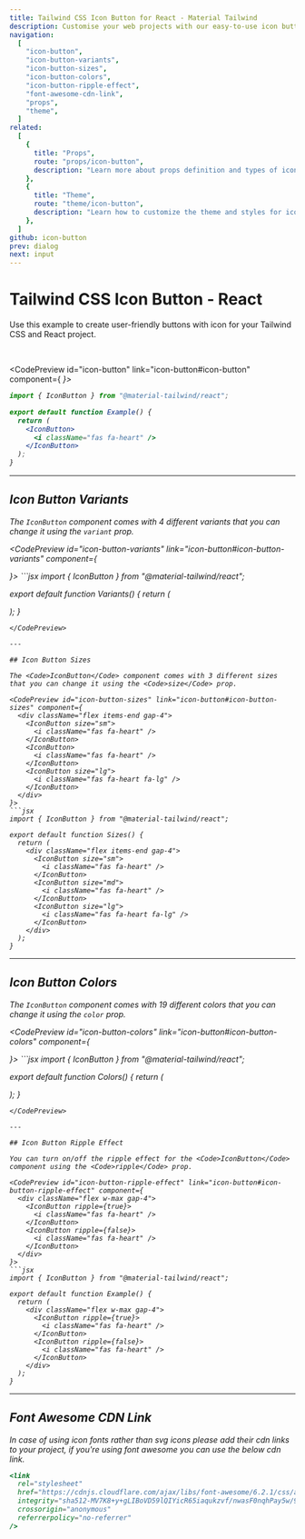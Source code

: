 ```yaml
---
title: Tailwind CSS Icon Button for React - Material Tailwind
description: Customise your web projects with our easy-to-use icon button component for Tailwind CSS and React using Material Design guidelines.
navigation:
  [
    "icon-button",
    "icon-button-variants",
    "icon-button-sizes",
    "icon-button-colors",
    "icon-button-ripple-effect",
    "font-awesome-cdn-link",
    "props",
    "theme",
  ]
related:
  [
    {
      title: "Props",
      route: "props/icon-button",
      description: "Learn more about props definition and types of icon button component.",
    },
    {
      title: "Theme",
      route: "theme/icon-button",
      description: "Learn how to customize the theme and styles for icon button component.",
    },
  ]
github: icon-button
prev: dialog
next: input
---
```


# Tailwind CSS Icon Button - React

Use this example to create user-friendly buttons with icon for your Tailwind CSS and React project.

<br />

<CodePreview id="icon-button" link="icon-button#icon-button" component={
  <IconButton>
    <i className="fas fa-heart" />
  </IconButton>
}>
```jsx
import { IconButton } from "@material-tailwind/react";

export default function Example() {
  return (
    <IconButton>
      <i className="fas fa-heart" />
    </IconButton>
  );
}
```
</CodePreview>

---

## Icon Button Variants

The <Code>IconButton</Code> component comes with 4 different variants that you can change it using the <Code>variant</Code> prop.

<CodePreview id="icon-button-variants" link="icon-button#icon-button-variants" component={
  <div className="flex gap-4">
    <IconButton>
      <i className="fas fa-heart" />
    </IconButton>
    <IconButton variant="gradient">
      <i className="fas fa-heart" />
    </IconButton>
    <IconButton variant="outlined">
      <i className="fas fa-heart" />
    </IconButton>
    <IconButton variant="text">
      <i className="fas fa-heart" />
    </IconButton>
  </div>
}>
```jsx
import { IconButton } from "@material-tailwind/react";

export default function Variants() {
  return (
    <div className="flex gap-4">
      <IconButton>
        <i className="fas fa-heart" />
      </IconButton>
      <IconButton variant="gradient">
        <i className="fas fa-heart" />
      </IconButton>
      <IconButton variant="outlined">
        <i className="fas fa-heart" />
      </IconButton>
      <IconButton variant="text">
        <i className="fas fa-heart" />
      </IconButton>
    </div>
  );
}
```
</CodePreview>

---

## Icon Button Sizes

The <Code>IconButton</Code> component comes with 3 different sizes that you can change it using the <Code>size</Code> prop.

<CodePreview id="icon-button-sizes" link="icon-button#icon-button-sizes" component={
  <div className="flex items-end gap-4">
    <IconButton size="sm">
      <i className="fas fa-heart" />
    </IconButton>
    <IconButton>
      <i className="fas fa-heart" />
    </IconButton>
    <IconButton size="lg">
      <i className="fas fa-heart fa-lg" />
    </IconButton>
  </div>
}>
```jsx
import { IconButton } from "@material-tailwind/react";

export default function Sizes() {
  return (
    <div className="flex items-end gap-4">
      <IconButton size="sm">
        <i className="fas fa-heart" />
      </IconButton>
      <IconButton size="md">
        <i className="fas fa-heart" />
      </IconButton>
      <IconButton size="lg">
        <i className="fas fa-heart fa-lg" />
      </IconButton>
    </div>
  );
}
```
</CodePreview>

---

## Icon Button Colors

The <Code>IconButton</Code> component comes with 19 different colors that you can change it using the <Code>color</Code> prop.

<CodePreview id="icon-button-colors" link="icon-button#icon-button-colors" component={
  <div className="flex gap-4">
    <IconButton color="blue">
      <i className="fas fa-heart" />
    </IconButton>
    <IconButton color="red">
      <i className="fas fa-heart" />
    </IconButton>
    <IconButton color="green">
      <i className="fas fa-heart" />
    </IconButton>
    <IconButton color="amber">
      <i className="fas fa-heart" />
    </IconButton>
  </div>
}>
```jsx
import { IconButton } from "@material-tailwind/react";

export default function Colors() {
  return (
    <div className="flex gap-4">
      <IconButton color="blue">
        <i className="fas fa-heart" />
      </IconButton>
      <IconButton color="red">
        <i className="fas fa-heart" />
      </IconButton>
      <IconButton color="green">
        <i className="fas fa-heart" />
      </IconButton>
      <IconButton color="amber">
        <i className="fas fa-heart" />
      </IconButton>
    </div>
  );
}
```
</CodePreview>

---

## Icon Button Ripple Effect

You can turn on/off the ripple effect for the <Code>IconButton</Code> component using the <Code>ripple</Code> prop.

<CodePreview id="icon-button-ripple-effect" link="icon-button#icon-button-ripple-effect" component={
  <div className="flex w-max gap-4">
    <IconButton ripple={true}>
      <i className="fas fa-heart" />
    </IconButton>
    <IconButton ripple={false}>
      <i className="fas fa-heart" />
    </IconButton>
  </div>
}>
```jsx
import { IconButton } from "@material-tailwind/react";

export default function Example() {
  return (
    <div className="flex w-max gap-4">
      <IconButton ripple={true}>
        <i className="fas fa-heart" />
      </IconButton>
      <IconButton ripple={false}>
        <i className="fas fa-heart" />
      </IconButton>
    </div>
  );
}
```
</CodePreview>

---

## Font Awesome CDN Link

In case of using icon fonts rather than svg icons please add their cdn links to your project, if you're using font awesome you can use the below cdn link.

<div id="font-awesome-cdn-link" />

```jsx
<link
  rel="stylesheet"
  href="https://cdnjs.cloudflare.com/ajax/libs/font-awesome/6.2.1/css/all.min.css"
  integrity="sha512-MV7K8+y+gLIBoVD59lQIYicR65iaqukzvf/nwasF0nqhPay5w/9lJmVM2hMDcnK1OnMGCdVK+iQrJ7lzPJQd1w=="
  crossorigin="anonymous"
  referrerpolicy="no-referrer"
/>
```

<span id="props" className="scroll-mt-48" />
<span id="theme" className="scroll-mt-48" />
